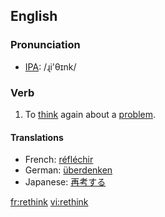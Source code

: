 ==English==
=== Pronunciation ===
*[[w:IPA|IPA]]: /ɻi'θɪnk/

=== Verb ===
{{irregverb|'''to rethink'''|'''[[rethinks]]'''|'''[[rethought]]'''|'''[[rethought]]'''|'''[[rethinking]]'''}}

# To [[think]] again about a [[problem]].

==== Translations ====
*French: [[réfléchir]]
*German: [[überdenken]]
*Japanese: [[再考]]する

[[fr:rethink]]
[[vi:rethink]]